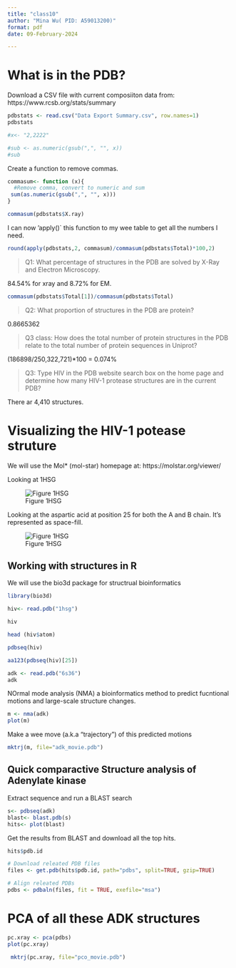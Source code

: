 ```yaml
---
title: "class10"
author: "Mina Wu( PID: A59013200)"
format: pdf
date: 09-February-2024

---
```


# What is in the PDB? 

Download a CSV file with current composiiton data from: https://www.rcsb.org/stats/summary

```r
pdbstats <- read.csv("Data Export Summary.csv", row.names=1)
pdbstats
```



```r

#x<- "2,2222"

#sub <- as.numeric(gsub(",", "", x))
#sub

```

Create a function to remove commas. 
```r
commasum<- function (x){
  #Remove comma, convert to numeric and sum
 sum(as.numeric(gsub(",", "", x)))
}
```

```r
commasum(pdbstats$X.ray)
```



I can now 'apply()` this function to my wee table to get all the numbers I need. 

```r
round(apply(pdbstats,2, commasum)/commasum(pdbstats$Total)*100,2)
```
> Q1: What percentage of structures in the PDB are solved by X-Ray and Electron Microscopy.

84.54% for xray and 8.72% for EM. 


```r
commasum(pdbstats$Total[1])/commasum(pdbstats$Total)
```

> Q2: What proportion of structures in the PDB are protein?

0.8665362


 > Q3 class: How does the total number of protein structures in the PDB relate to the total number of protein sequences in Uniprot? 

(186898/250,322,721)*100 = 0.074%



> Q3: Type HIV in the PDB website search box on the home page and determine how many HIV-1 protease structures are in the current PDB?

There ar 4,410 structures. 

# Visualizing the HIV-1 potease struture 

We will use the Mol* (mol-star) homepage at: https://molstar.org/viewer/

Looking at 1HSG 

![Figure 1HSG](1HSG.png)

Looking at the aspartic acid at position 25 for both the A and B chain. It's represented as space-fill. 

![Figure 1HSG](1HSG 2.png)

## Working with structures in R 

We will use the bio3d package for structrual bioinformatics 

```r
library(bio3d)

hiv<- read.pdb("1hsg")

hiv
```

```r
head (hiv$atom)
```
```r
pdbseq(hiv)

```
```r
aa123(pdbseq(hiv)[25])
```

```r
adk <- read.pdb("6s36")
adk
```

NOrmal mode analysis (NMA) a bioinformatics method to predict fucntional motions and large-scale structure changes. 
```r
m <- nma(adk)
plot(m)
```

Make a wee move (a.k.a "trajectory") of this predicted motions
```r
mktrj(m, file="adk_movie.pdb")
```

## Quick comparactive Structure analysis of Adenylate kinase

Extract sequence and run a BLAST search
```r
s<- pdbseq(adk)
blast<- blast.pdb(s)
hits<- plot(blast)
```


Get the results from BLAST and download all the top hits. 

```r

hits$pdb.id
```


```r
# Download releated PDB files
files <- get.pdb(hits$pdb.id, path="pdbs", split=TRUE, gzip=TRUE)
```

```r
# Align releated PDBs
pdbs <- pdbaln(files, fit = TRUE, exefile="msa")
```

# PCA of all these ADK structures

```r
pc.xray <- pca(pdbs)
plot(pc.xray)
```
```r
 mktrj(pc.xray, file="pco_movie.pdb")

```

